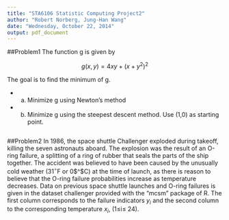 ```yaml
---
title: "STA6106 Statistic Computing Project2"
author: "Robert Norberg, Jung-Han Wang"
date: "Wednesday, October 22, 2014"
output: pdf_document
---
```


##Problem1
The function g is given by 

$$ g(x,y) = 4xy + (x + y^2)^2 $$


The goal is to find the minimum of g.

* a. Minimize g using Newton's method

* b. Minimize g using the steepest descent method. Use (1,0) as starting point.


```r

```

##Problem2
In 1986, the space shuttle Challenger exploded during takeoff, killing the seven astronauts aboard. The explosion was the result of an O-ring failure, a splitting of a ring of rubber that seals the parts of the ship together. The accident was believed to have been caused by the unusually cold weather (31$^\circ$F or 0$^\circ $C) at the time of launch, as there is reason to believe that the O-ring failure probabilities increase as temperature decreases. Data on previous space shuttle launches and O-ring failures is given in the dataset challenger provided with the "mcsm" package of R. The first column corresponds to the failure indicators $y_i$ and the second column to the corresponding temperature $x_i$, (1$\le$i$\le$  24).


```r

```

